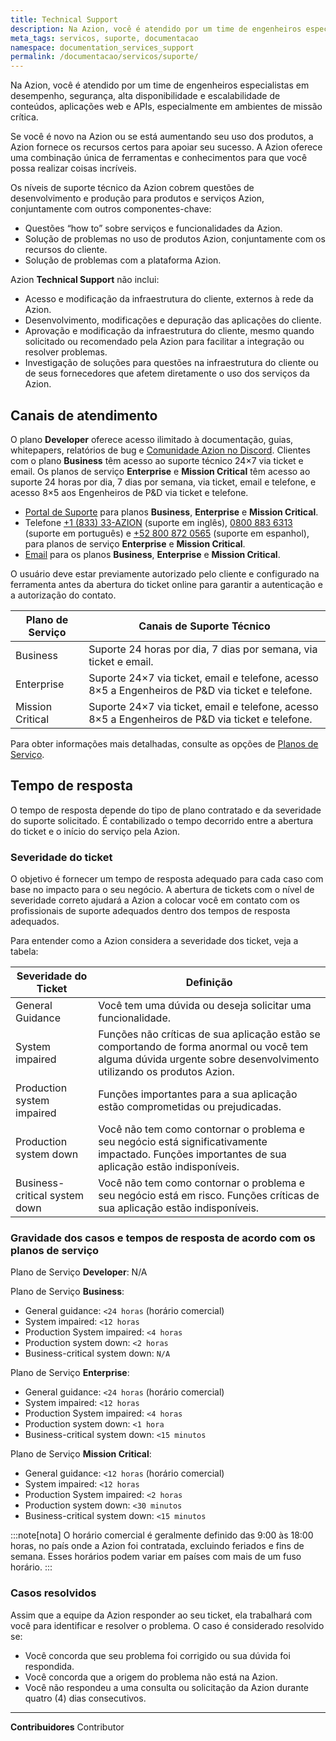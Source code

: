 ```yaml
---
title: Technical Support
description: Na Azion, você é atendido por um time de engenheiros especialistas em desempenho, segurança, alta disponibilidade e escalabilidade de conteúdos, aplicações web e APIs, especialmente em ambientes de missão crítica.
meta_tags: servicos, suporte, documentacao
namespace: documentation_services_support
permalink: /documentacao/servicos/suporte/
---
```


Na Azion, você é atendido por um time de engenheiros especialistas em desempenho, segurança, alta disponibilidade e escalabilidade de conteúdos, aplicações web e APIs, especialmente em ambientes de missão crítica.

Se você é novo na Azion ou se está aumentando seu uso dos produtos, a Azion fornece os recursos certos para apoiar seu sucesso. A Azion oferece uma combinação única de ferramentas e conhecimentos para que você possa realizar coisas incríveis.

Os níveis de suporte técnico da Azion cobrem questões de desenvolvimento e produção para produtos e serviços Azion, conjuntamente com outros componentes-chave:

- Questões “how to” sobre serviços e funcionalidades da Azion.
- Solução de problemas no uso de produtos Azion, conjuntamente com os recursos do cliente.
- Solução de problemas com a plataforma Azion.

Azion **Technical Support** não inclui:

- Acesso e modificação da infraestrutura do cliente, externos à rede da Azion.
- Desenvolvimento, modificações e depuração das aplicações do cliente.
- Aprovação e modificação da infraestrutura do cliente, mesmo quando solicitado ou recomendado pela Azion para facilitar a integração ou resolver problemas.
- Investigação de soluções para questões na infraestrutura do cliente ou de seus fornecedores que afetem diretamente o uso dos serviços da Azion.

## Canais de atendimento

O plano **Developer** oferece acesso ilimitado à documentação, guias, whitepapers, relatórios de bug e [Comunidade Azion no Discord](https://discord.com/invite/Yp9N7RMVZy). Clientes com o plano **Business** têm acesso ao suporte técnico 24×7 via ticket e email. Os planos de serviço **Enterprise** e **Mission Critical** têm acesso ao suporte 24 horas por dia, 7 dias por semana, via ticket, email e telefone, e acesso 8×5 aos Engenheiros de P&D via ticket e telefone.

- [Portal de Suporte](https://tickets.azion.com/) para planos **Business**, **Enterprise** e **Mission Critical**.
- Telefone [+1 (833) 33-AZION](tel:18333329466) (suporte em inglês), [0800 883 6313](tel:08008836313) (suporte em português) e [+52 800 872 0565](tel:528008720565) (suporte em espanhol), para planos de serviço **Enterprise** e **Mission Critical**.
- [Email](mailto:support@azion.com) para os planos **Business**, **Enterprise** e **Mission Critical**.

O usuário deve estar previamente autorizado pelo cliente e configurado na ferramenta antes da abertura do ticket online para garantir a autenticação e a autorização do contato.

| Plano de Serviço | Canais de Suporte Técnico |
| ---------------- | ------------------------- |
| Business | Suporte 24 horas por dia, 7 dias por semana, via ticket e email. |
| Enterprise | Suporte 24×7 via ticket, email e telefone, acesso 8×5 a Engenheiros de P&D via ticket e telefone. |
| Mission Critical | Suporte 24×7 via ticket, email e telefone, acesso 8×5 a Engenheiros de P&D via ticket e telefone. |

Para obter informações mais detalhadas, consulte as opções de [Planos de Serviço](https://www.azion.com/pt-br/precos/#planos).

## Tempo de resposta

O tempo de resposta depende do tipo de plano contratado e da severidade do suporte solicitado. É contabilizado o tempo decorrido entre a abertura do ticket e o início do serviço pela Azion.

### Severidade do ticket

O objetivo é fornecer um tempo de resposta adequado para cada caso com base no impacto para o seu negócio. A abertura de tickets com o nível de severidade correto ajudará a Azion a colocar você em contato com os profissionais de suporte adequados dentro dos tempos de resposta adequados.

Para entender como a Azion considera a severidade dos ticket, veja a tabela:

| Severidade do Ticket | Definição |
| -------------------- | --------- |
| General Guidance | Você tem uma dúvida ou deseja solicitar uma funcionalidade. |
| System impaired | Funções não críticas de sua aplicação estão se comportando de forma anormal ou você tem alguma dúvida urgente sobre desenvolvimento utilizando os produtos Azion. |
| Production system impaired | Funções importantes para a sua aplicação estão comprometidas ou prejudicadas. |
| Production system down | Você não tem como contornar o problema e seu negócio está significativamente impactado. Funções importantes de sua aplicação estão indisponíveis. |
| Business-critical system down | Você não tem como contornar o problema e seu negócio está em risco. Funções críticas de sua aplicação estão indisponíveis. |

### Gravidade dos casos e tempos de resposta de acordo com os planos de serviço

Plano de Serviço **Developer**: N/A

Plano de Serviço **Business**:

- General guidance: `<24 horas` (horário comercial)
- System impaired: `<12 horas`
- Production System impaired: `<4 horas`
- Production system down: `<2 horas`
- Business-critical system down: `N/A`

Plano de Serviço **Enterprise**:

- General guidance: `<24 horas` (horário comercial)
- System impaired: `<12 horas`
- Production System impaired: `<4 horas`
- Production system down: `<1 hora`
- Business-critical system down: `<15 minutos`

Plano de Serviço **Mission Critical**:

- General guidance: `<12 horas` (horário comercial)
- System impaired: `<12 horas`
- Production System impaired: `<2 horas`
- Production system down: `<30 minutos`
- Business-critical system down: `<15 minutos`

:::note[nota]
O horário comercial é geralmente definido das 9:00 às 18:00 horas, no país onde a Azion foi contratada, excluindo feriados e fins de semana. Esses horários podem variar em países com mais de um fuso horário.
:::

### Casos resolvidos

Assim que a equipe da Azion responder ao seu ticket, ela trabalhará com você para identificar e resolver o problema. O caso é considerado resolvido se:

- Você concorda que seu problema foi corrigido ou sua dúvida foi respondida.
- Você concorda que a origem do problema não está na Azion.
- Você não respondeu a uma consulta ou solicitação da Azion durante quatro (4) dias consecutivos.



---


**Contribuidores** <ContributorList>Contributor</ContributorList>
